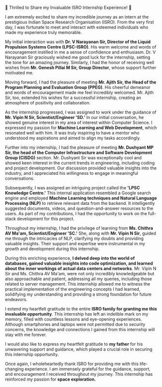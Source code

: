🚀 Thrilled to Share my Invaluable ISRO Internship Experience! 🌟

I am extremely excited to share my incredible journey as an intern at the prestigious Indian Space Research Organisation (ISRO). From the very first day, I was fortunate to meet and interact with esteemed individuals who made my experience truly memorable.

My initial interaction was with **Dr. V Narayanan Sir, Director of the Liquid Propulsion Systems Centre (LPSC-ISRO)**. His warm welcome and words of encouragement instilled in me a sense of confidence and enthusiasm. Dr. V Narayanan Sir graciously wished me good luck for the internship, setting the tone for an amazing journey. Similarly, I had the honor of receiving well wishes from **Mr. Genesh Pillai M Sir, Group Director**, whose support further motivated me.

Moving forward, I had the pleasure of meeting **Mr. Ajith Sir, the Head of the Program Planning and Evaluation Group (PPEG)**. His cheerful demeanor and words of encouragement made me feel incredibly welcomed. Mr. Ajith Sir, too, extended his wishes for a successful internship, creating an atmosphere of positivity and collaboration.

As the internship progressed, I was assigned to work under the guidance of **Mr. Vipin N Sir, Scientist/Engineer 'SD.'** In our initial conversation, he showed genuine interest in my area of interest within Computer Science. I expressed my passion for **Machine Learning and Web Development**, which resonated well with him. It was truly inspiring to have a mentor who understood my aspirations and aimed to align my tasks accordingly.

Further into my internship, I had the pleasure of meeting **Mr. Dushyant MP Sir, the head of the Computer Infrastructure and Software Development Group (CISDG)** section. Mr. Dushyant Sir was exceptionally cool and showed keen interest in the current trends in engineering, including coding and project development. Our discussion provided valuable insights into the industry, and I appreciated his willingness to engage in meaningful conversations.

Subsequently, I was assigned an intriguing project called the **'LPSC Knowledge Centre.'** This internal application resembled a Google search engine and employed **Machine Learning techniques and Natural Language Processing (NLP)** to retrieve relevant data from the backend. It intelligently suggested documents, videos, and question-and-answer resources to the users. As part of my contributions, I had the opportunity to work on the full-stack development for this project.

Throughout my internship, I had the privilege of learning from **Ms. Chithra AV Ma'am, Scientist/Engineer 'SC.'** She, along with **Mr. Vipin N Sir**, guided me through the intricacies of NLP, clarifying my doubts and providing valuable insights. Their support and expertise were instrumental in my growth and development during this internship.

During this enriching experience, **I delved deep into the world of databases, gained valuable insights into code optimization, and learned about the inner workings of actual data centers and networks**. Mr. Vipin N Sir and Ms. Chithra AV Ma'am, were not only incredibly knowledgeable but also approachable and patient, addressing all my queries, including those related to server management. This internship allowed me to witness the practical implementation of the engineering concepts I had learned, solidifying my understanding and providing a strong foundation for future endeavors.

I extend my heartfelt gratitude to the entire **ISRO family for granting me this invaluable opportunity**. This internship has left an indelible mark on my memory, filled with countless lessons and eye-opening experiences. Although smartphones and laptops were not permitted due to security concerns, the knowledge and connections I gained from this internship will stay with me forever.

I would also like to express my heartfelt gratitude to **my father** for his unwavering support and guidance, which played a crucial role in securing this internship opportunity.

Once again, I wholeheartedly thank ISRO for providing me with this life-changing experience. I am immensely grateful for the guidance, support, and encouragement I received throughout my journey. This internship has reinforced my passion for **space exploration.**